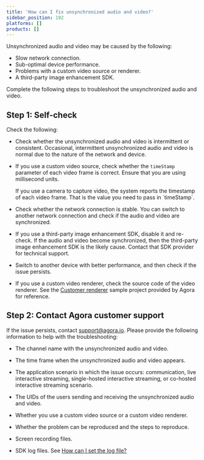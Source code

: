 ```yaml
---
title: 'How can I fix unsynchronized audio and video?'
sidebar_position: 192
platforms: []
products: []
---
```



Unsynchronized audio and video may be caused by the following:

- Slow network connection.
- Sub-optimal device performance.
- Problems with a custom video source or renderer.
- A third-party image enhancement SDK.

Complete the following steps to troubleshoot the unsynchronized audio and video.

## Step 1: Self-check

Check the following:

- Check whether the unsynchronized audio and video is intermittent or consistent. Occasional, intermittent unsynchronized audio and video is normal due to the nature of the network and device.

- If you use a custom video source, check whether the `timeStamp` parameter of each video frame is correct. Ensure that you are using millisecond units.

  <Admonition type="note">
  If you use a camera to capture video, the system reports the timestamp of each video frame. That is the value you need to pass in `timeStamp`.
  </Admonition>

- Check whether the network connection is stable. You can switch to another network connection and check if the audio and video are synchronized.

- If you use a third-party image enhancement SDK, disable it and re-check. If the audio and video become synchronized, then the third-party image enhancement SDK is the likely cause. Contact that SDK provider for technical support.

- Switch to another device with better performance, and then check if the issue persists.

- If you use a custom video renderer, check the source code of the video renderer. See the [Customer renderer](/video-calling/advanced-features/custom-video#custom-video-rendering) sample project provided by Agora for reference.

## Step 2: Contact Agora customer support

If the issue persists, contact [support@agora.io](mailto:support@agora.io). Please provide the following information to help with the troubleshooting:

- The channel name with the unsynchronized audio and video.

- The time frame when the unsynchronized audio and video appears.

- The application scenario in which the issue occurs: communication, live interactive streaming, single-hosted interactive streaming, or co-hosted interactive streaming scenario.

- The UIDs of the users sending and receiving the unsynchronized audio and video.

- Whether you use a custom video source or a custom video renderer.

- Whether the problem can be reproduced and the steps to reproduce.

- Screen recording files.

- SDK log files. See [How can I set the log file?](/help/integration-issues/log#set-the-log-file)
